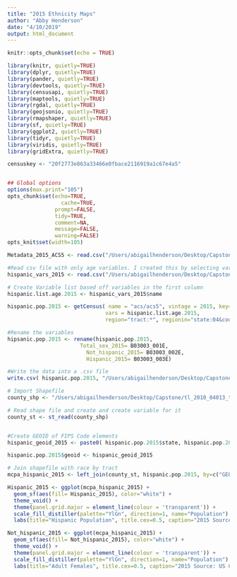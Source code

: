 ```yaml
---
title: "2015 Ethnicity Maps"
author: "Abby Henderson"
date: "4/10/2019"
output: html_document
---
```


```r
knitr::opts_chunk$set(echo = TRUE)

library(knitr, quietly=TRUE)
library(dplyr, quietly=TRUE)
library(pander, quietly=TRUE)
library(devtools, quietly=TRUE)
library(censusapi, quietly=TRUE)
library(maptools, quietly=TRUE)
library(rgdal, quietly=TRUE)
library(geojsonio, quietly=TRUE)
library(rmapshaper, quietly=TRUE)
library(sf, quietly=TRUE)
library(ggplot2, quietly=TRUE)
library(tidyr, quietly=TRUE)
library(viridis, quietly=TRUE)
library(gridExtra, quietly=TRUE)

censuskey <- "20f2773e863a33466e0fbace2116919a1c67e4a5"


## Global options
options(max.print="105")
opts_chunk$set(echo=TRUE,
	             cache=TRUE,
               prompt=FALSE,
               tidy=TRUE,
               comment=NA,
               message=FALSE,
               warning=FALSE)
opts_knit$set(width=105)
```



```r

Metadata_2015_ACS5 <- read.csv("/Users/abigailhenderson/Desktop/Capstone/2015ACS5DataDictionary.csv")

#Read csv file with only age variables. I created this by selecting variables from the Metadata and putting them into a separate csv file. Unfortunately, there was no "Sex" alone variables, so I selected Total sex estimates from a different concept.
hispanic_vars_2015 <- read.csv("/Users/abigailhenderson/Desktop/Capstone/hispanic_vars_2015.csv")

# Create Variable list based off variables in the first column
hispanic.list.age.2015 <- hispanic_vars_2015$name

hispanic.pop.2015 <- getCensus( name = "acs/acs5", vintage = 2015, key=censuskey,
                               vars = hispanic.list.age.2015,
                               region="tract:*", regionin="state:04&county:013" )
```

```r
#Rename the variables
hipsanic.pop.2015 <- rename(hispanic.pop.2015,
                       Total_sex_2015= B03003_001E,
                         Not_hispanic_2015= B03003_002E,
                         Hispanic_2015= B03003_003E)


```


```r
#Write the data into a .csv file
write.csv( hispanic.pop.2015, "/Users/abigailhenderson/Desktop/Capstone/age_pop_2015.csv", row.names=T)

# Import Shapefile
county_shp <- "/Users/abigailhenderson/Desktop/Capstone/tl_2010_04013_tract10/tl_2010_04013_tract10.shp"

# Read shape file and create and create variable for it
county_st <- st_read(county_shp)


#Create GEOID of FIPS Code elements
hispanic_geoid_2015 <- paste0( hispanic.pop.2015$state, hispanic.pop.2015$county, hispanic.pop.2015$tract)

hispanic.pop.2015$geoid <- hispanic_geoid_2015

# Join shapefile with race by tract
mcpa_hispanic_2015 <- left_join(county_st, hispanic.pop.2015, by=c("GEOID10"="geoid"))

```



```r
Hispanic_2015 <- ggplot(mcpa_hispanic_2015) + 
  geom_sf(aes(fill= Hispanic_2015), color="white") +
  theme_void() +
  theme(panel.grid.major = element_line(colour = 'transparent')) +
  scale_fill_distiller(palette="YlGn", direction=1, name="Population") +
  labs(title="Hispanic Population", title.cex=0.5, caption="2015 Source: US Census")

Not_hispanic_2015 <- ggplot(mcpa_hispanic_2015) + 
  geom_sf(aes(fill= Not_hispanic_2015), color="white") +
  theme_void() +
  theme(panel.grid.major = element_line(colour = 'transparent')) +
  scale_fill_distiller(palette="YlGn", direction=1, name="Population") +
  labs(title="Adult Females", title.cex=0.5, caption="2015 Source: US Census")

```

